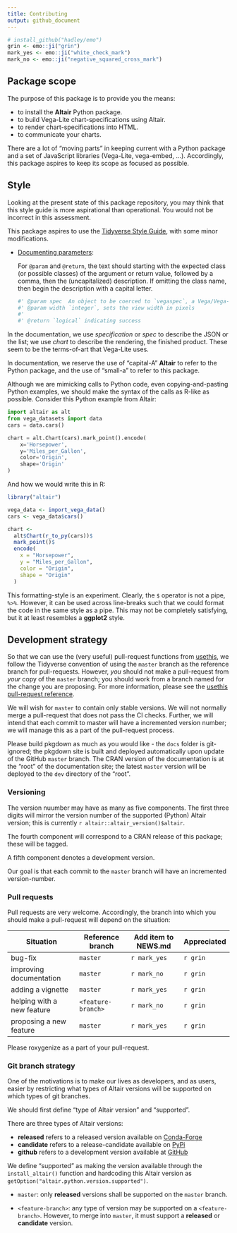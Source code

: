 ```yaml
---
title: Contributing
output: github_document
---
```


```r
# install_github("hadley/emo")
grin <- emo::ji("grin")
mark_yes <- emo::ji("white_check_mark")
mark_no <- emo::ji("negative_squared_cross_mark")
```

## Package scope

The purpose of this package is to provide you the means:

- to install the **Altair** Python package.
- to build Vega-Lite chart-specifications using Altair. 
- to render chart-specifications into HTML.
- to communicate your charts.

There are a lot of "moving parts" in keeping current with a Python package and a set of JavaScript libraries (Vega-Lite, vega-embed, ...). Accordingly, this package aspires to keep its scope as focused as possible.

## Style

Looking at the present state of this package repository, you may think that this style guide is more aspirational than operational. You would not be incorrect in this assessment.

This package aspires to use the [Tidyverse Style Guide](http://style.tidyverse.org), with some minor modifications.

- [Documenting parameters](http://style.tidyverse.org/code-documentation.html#documenting-parameters):

   For `@param` and `@return`, the text should starting with the expected class (or possible classes) of the argument or return value, followed by a comma, then the (uncapitalized) description. If omitting the class name, then begin the description with a capital letter.

   ```r
   #' @param spec  An object to be coerced to `vegaspec`, a Vega/Vega-Lite specification
   #' @param width `integer`, sets the view width in pixels
   #'
   #' @return `logical` indicating success
   ```

In the documentation, we use *specification* or *spec* to describe the JSON or the list; we use *chart* to describe the rendering, the finished product. These seem to be the terms-of-art that Vega-Lite uses.

In documentation, we reserve the use of "capital-A" **Altair** to refer to the Python package, and the use of "small-a" to refer to this package.

Although we are mimicking calls to Python code, even copying-and-pasting Python examples, we should make the syntax of the calls as R-like as possible. Consider this Python example from Altair:

```python
import altair as alt
from vega_datasets import data
cars = data.cars()

chart = alt.Chart(cars).mark_point().encode(
    x='Horsepower',
    y='Miles_per_Gallon',
    color='Origin',
    shape='Origin'
)
```

And how we would write this in R:

```r
library("altair")

vega_data <- import_vega_data()
cars <- vega_data$cars()

chart <-
  alt$Chart(r_to_py(cars))$
  mark_point()$
  encode(
    x = "Horsepower",
    y = "Miles_per_Gallon",
    color = "Origin",
    shape = "Origin"
  )
```

This formatting-style is an experiment. Clearly, the `$` operator is not a pipe, `%>%`. However, it can be used across line-breaks such that we could format the code in the same style as a pipe. This may not be completely satisfying, but it at least resembles a **ggplot2** style. 

## Development strategy

So that we can use the (very useful) pull-request functions from [usethis](https://usethis.r-lib.org/), we follow the Tidyverse convention of using the `master` branch as the reference branch for pull-requests. However, *you* should not make a pull-request from *your* copy of the `master` branch; you should work from a branch named for the change you are proposing. For more information, please see the [usethis pull-request reference](https://usethis.r-lib.org/reference/pr_init.html).

We will wish for `master` to contain only stable versions. We will not normally merge a pull-request that does not pass the CI checks. Further, we will intend that each commit to master will have a incremented version number; we will manage this as a part of the pull-request process.

Please build pkgdown as much as you would like - the `docs` folder is git-ignored; the pkgdown site is built and deployed automatically upon update of the GitHub `master` branch. The CRAN version of the documentation is at the "root" of the documentation site; the latest `master` version will be deployed to the `dev` directory of the "root".

### Versioning

The version nuumber may have as many as five components. The first three digits will mirror the version number of the supported (Python) Altair version; this is currently ``r altair::altair_version()$altair``. 

The fourth component will correspond to a CRAN release of this package; these will be tagged.

A fifth component denotes a development version.

Our goal is that each commit to the `master` branch will have an incremented version-number.

### Pull requests

Pull requests are very welcome. Accordingly, the branch into which you should make a pull-request will depend on the situation:

Situation                  | Reference branch     | Add item to NEWS.md   | Appreciated
-------------------------- | -------------------- | --------------------- | -----------
bug-fix                    | `master`             | `r mark_yes`          | `r grin`
improving documentation    | `master`             | `r mark_no`           | `r grin`
adding a vignette          | `master`             | `r mark_yes`          | `r grin`
helping with a new feature | `<feature-branch>`   | `r mark_no`           | `r grin`
proposing a new feature    | `master`             | `r mark_yes`          | `r grin`

Please roxygenize as a part of your pull-request.

### Git branch strategy

One of the motivations is to make our lives as developers, and as users, easier by restricting what types of Altair versions will be supported on which types of git branches.

We should first define "type of Altair version" and "supported".

There are three types of Altair versions:

- __released__ refers to a released version available on [Conda-Forge](https://anaconda.org/conda-forge/altair) 
- __candidate__ refers to a release-candidate available on [PyPi](https://pypi.org/project/altair)
- __github__ refers to a development version available at [GitHub](https://github.com/altair-viz/altair)

We define "supported" as making the version available through the `install_altair()` function and hardcoding this Altair version as `getOption("altair.python.version.supported")`. 

- `master`: only __released__ versions shall be supported on the `master` branch. 

- `<feature-branch>`: any type of version may be supported on a `<feature-branch>`. However, to merge into `master`, it must support a __released__ or __candidate__ version.

